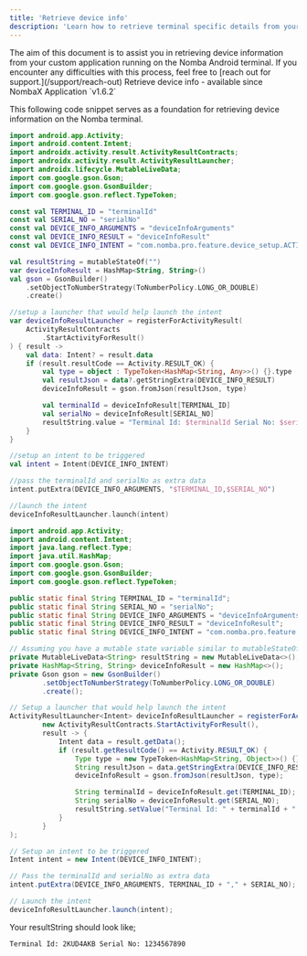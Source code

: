 ```yaml
---
title: 'Retrieve device info'
description: 'Learn how to retrieve terminal specific details from your custom application'
---
```


<Note>
The aim of this document is to assist you in retrieving device information from your custom application running on the Nomba Android terminal. If you encounter any difficulties with this process, feel free to [reach out for support.](/support/reach-out) 
</Note>

<Tip>
Retrieve device info - available since NombaX Application `v1.6.2`
</Tip>

This following code snippet serves as a foundation for retrieving device information on the Nomba terminal.

<CodeGroup>

```kotlin retrieve_device_info.kt
import android.app.Activity;
import android.content.Intent;
import androidx.activity.result.ActivityResultContracts;
import androidx.activity.result.ActivityResultLauncher;
import androidx.lifecycle.MutableLiveData;
import com.google.gson.Gson;
import com.google.gson.GsonBuilder;
import com.google.gson.reflect.TypeToken;

const val TERMINAL_ID = "terminalId"
const val SERIAL_NO = "serialNo"
const val DEVICE_INFO_ARGUMENTS = "deviceInfoArguments"
const val DEVICE_INFO_RESULT = "deviceInfoResult"
const val DEVICE_INFO_INTENT = "com.nomba.pro.feature.device_setup.ACTION_VIEW"

val resultString = mutableStateOf("")
var deviceInfoResult = HashMap<String, String>()
val gson = GsonBuilder()
    .setObjectToNumberStrategy(ToNumberPolicy.LONG_OR_DOUBLE)
    .create()

//setup a launcher that would help launch the intent
var deviceInfoResultLauncher = registerForActivityResult(
    ActivityResultContracts
        .StartActivityForResult()
) { result ->
    val data: Intent? = result.data
    if (result.resultCode == Activity.RESULT_OK) {
        val type = object : TypeToken<HashMap<String, Any>>() {}.type
        val resultJson = data?.getStringExtra(DEVICE_INFO_RESULT)
        deviceInfoResult = gson.fromJson(resultJson, type)

        val terminalId = deviceInfoResult[TERMINAL_ID]
        val serialNo = deviceInfoResult[SERIAL_NO]
        resultString.value = "Terminal Id: $terminalId Serial No: $serialNo"
    }
}

//setup an intent to be triggered
val intent = Intent(DEVICE_INFO_INTENT)

//pass the terminalId and serialNo as extra data
intent.putExtra(DEVICE_INFO_ARGUMENTS, "$TERMINAL_ID,$SERIAL_NO")

//launch the intent
deviceInfoResultLauncher.launch(intent)
```

```java retrieve_device_info.java
import android.app.Activity;
import android.content.Intent;
import java.lang.reflect.Type;
import java.util.HashMap;
import com.google.gson.Gson;
import com.google.gson.GsonBuilder;
import com.google.gson.reflect.TypeToken;

public static final String TERMINAL_ID = "terminalId";
public static final String SERIAL_NO = "serialNo";
public static final String DEVICE_INFO_ARGUMENTS = "deviceInfoArguments";
public static final String DEVICE_INFO_RESULT = "deviceInfoResult";
public static final String DEVICE_INFO_INTENT = "com.nomba.pro.feature.device_setup.ACTION_VIEW";

// Assuming you have a mutable state variable similar to mutableStateOf in Java
private MutableLiveData<String> resultString = new MutableLiveData<>();
private HashMap<String, String> deviceInfoResult = new HashMap<>();
private Gson gson = new GsonBuilder()
        .setObjectToNumberStrategy(ToNumberPolicy.LONG_OR_DOUBLE)
        .create();

// Setup a launcher that would help launch the intent
ActivityResultLauncher<Intent> deviceInfoResultLauncher = registerForActivityResult(
        new ActivityResultContracts.StartActivityForResult(),
        result -> {
            Intent data = result.getData();
            if (result.getResultCode() == Activity.RESULT_OK) {
                Type type = new TypeToken<HashMap<String, Object>>() {}.getType();
                String resultJson = data.getStringExtra(DEVICE_INFO_RESULT);
                deviceInfoResult = gson.fromJson(resultJson, type);

                String terminalId = deviceInfoResult.get(TERMINAL_ID);
                String serialNo = deviceInfoResult.get(SERIAL_NO);
                resultString.setValue("Terminal Id: " + terminalId + " Serial No: " + serialNo);
            }
        }
);

// Setup an intent to be triggered
Intent intent = new Intent(DEVICE_INFO_INTENT);

// Pass the terminalId and serialNo as extra data
intent.putExtra(DEVICE_INFO_ARGUMENTS, TERMINAL_ID + "," + SERIAL_NO);

// Launch the intent
deviceInfoResultLauncher.launch(intent);
```
</CodeGroup>

Your resultString should look like;
```
Terminal Id: 2KUD4AKB Serial No: 1234567890
```